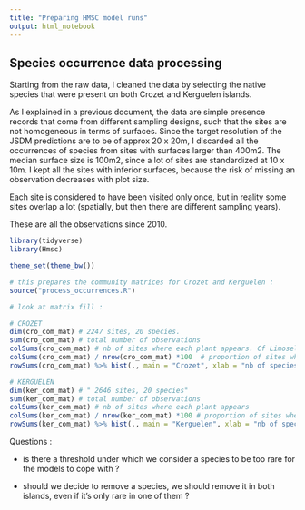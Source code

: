 ```yaml
---
title: "Preparing HMSC model runs"
output: html_notebook
---
```


## Species occurrence data processing

Starting from the raw data, I cleaned the data by selecting the native species 
that were present on both Crozet and Kerguelen islands.

As I explained in a previous document, the data are simple presence records that come from different sampling designs, such that the sites are not homogeneous in terms of surfaces. Since the target resolution of the JSDM predictions are to be 
of approx 20 x 20m, I discarded all the occurrences of species from sites with surfaces larger than 400m2. The median surface
size is 100m2, since a lot of sites are standardized at 10 x 10m. I kept all the sites with inferior surfaces, because 
the risk of missing an observation decreases with plot size.

Each site is considered to have been visited only once, but in reality some sites overlap a lot (spatially, but then there are
different sampling years).

These are all the observations since 2010. 

```r
library(tidyverse)
library(Hmsc)

theme_set(theme_bw())

# this prepares the community matrices for Crozet and Kerguelen :
source("process_occurrences.R")
```
```r
# look at matrix fill : 

# CROZET 
dim(cro_com_mat) # 2247 sites, 20 species.
sum(cro_com_mat) # total number of observations
colSums(cro_com_mat) # nb of sites where each plant appears. Cf Limosella australis : remove it.
colSums(cro_com_mat) / nrow(cro_com_mat) *100  # proportion of sites where a plant is observed.
rowSums(cro_com_mat) %>% hist(., main = "Crozet", xlab = "nb of species per site")

```


```r
# KERGUELEN
dim(ker_com_mat) # " 2646 sites, 20 species"
sum(ker_com_mat) # total number of observations
colSums(ker_com_mat) # nb of sites where each plant appears
colSums(ker_com_mat) / nrow(ker_com_mat) *100 # proportion of sites where a plant is observed. 
rowSums(ker_com_mat) %>% hist(., main = "Kerguelen", xlab = "nb of species per site")

```

Questions : 

- is there a threshold under which we consider a species to be too rare for the models to cope with ? 

- should we decide to remove a species, we should remove it in both islands, even if it's only rare in one of them ?



